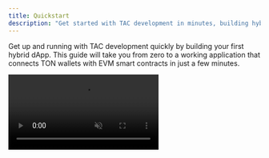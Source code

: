 ```yaml
---
title: Quickstart
description: "Get started with TAC development in minutes, building hybrid dApps that connect TON and EVM ecosystems"
---
```


Get up and running with TAC development quickly by building your first hybrid dApp. This guide will take you from zero to a working application that connects TON wallets with EVM smart contracts in just a few minutes.

<Frame>
  <video
    autoPlay
    muted
    loop
    playsInline
    className="w-full aspect-video"
    src="https://raw.githubusercontent.com/TacBuild/create-tac-app/refs/heads/main/cta.mp4"
  />
</Frame>

<Steps>
  <Step title="Install create-tac-app" icon="download">
    The fastest way to bootstrap a TAC project is using our CLI tool:
    
    ```bash
    npx create-tac-app my-tac-project
    ```
    
    This creates a new directory with a fully configured TAC project including:
    - Smart contracts with proxy implementation
    - Frontend with TAC SDK integration
    - TON wallet connection setup
    - Cross-chain messaging examples
  </Step>

  <Step title="Configure your environment" icon="settings">
    Make sure you have the required tools and accounts:

    - Node.js v18.0.0 or higher
    - Blockchain Accounts:
      - Ethereum wallet with testnet TAC tokens for deployment
      - TON wallet for testing (Tonkeeper or TON Space recommended)
    - Get Testnet Tokens:
      - TAC tokens: [TAC Testnet Faucet](https://spb.faucet.tac.build)

  </Step>

  <Step title="Deploy smart contracts" icon="rocket">
    Navigate to the contracts directory and deploy to TAC testnet:

    ```bash
    cd my-tac-project/contracts
    npm install
    npx hardhat run scripts/deploy.js --network tacTestnet
    ```

    **Take note of the deployed addresses:**

    - SimpleMessage contract address
    - MessageProxy contract address

    These will be displayed in your console after successful deployment.

  </Step>

  <Step title="Update frontend configuration" icon="settings">
    Open `lib/contract_addresses.ts` and update with your deployed contract addresses:
    
    ```typescript
    export const CONTRACT_ADDRESSES = {
      simpleMessage: "0xYourSimpleMessageAddress",
      messageProxy: "0xYourMessageProxyAddress"
    };
    ```
    
    This connects your frontend to the smart contracts you just deployed.
  </Step>

  <Step title="Start the development server" icon="play">
    Return to the project root and start the Next.js development server:

    ```bash
    cd ..
    npm install
    npm run dev
    ```

    Your TAC application is now running at [http://localhost:3000](http://localhost:3000).

    <Check>
      You should see a clean interface with TON Connect integration and example
      messaging functionality.
    </Check>

  </Step>

  <Step title="Connect your TON wallet" icon="wallet">
    Open your application in the browser and:
    1. Click the "Connect Wallet" button
    2. Choose your TON wallet (Tonkeeper, TON Space, etc.)
    3. Approve the connection in your wallet
    4. Verify your wallet address appears in the interface

    The starter app includes a messaging example that demonstrates
    cross-chain communication from TON to your EVM smart contracts.

  </Step>

  <Step title="Test cross-chain functionality" icon="arrow-left-right">
    Try the example functionality:
    1. **Send a Message**: Use the message form to send data from TON to your EVM contract
    2. **Track Status**: Watch the transaction progress through cross-chain stages
    3. **View Results**: See the message stored on the EVM side

    This demonstrates the complete flow of hybrid dApp interaction.

  </Step>

  <Step title="Build your dApp" icon="code">
    Now start customizing for your use case:

    **Smart Contracts** (`contracts/` directory):
    - Modify `SimpleMessage.sol` for your business logic
    - Update `MessageProxy.sol` for custom cross-chain handling
    - Add new contracts as needed

    **Frontend** (`pages/` and `components/` directories):
    - Customize the UI components
    - Add new pages and functionality
    - Integrate additional TAC SDK features

    **Cross-Chain Features**:
    - Asset bridging between TON and EVM
    - Multi-step cross-chain workflows
    - Advanced transaction tracking

  </Step>
</Steps>

## Next Steps

<CardGroup cols={2}>
  <Card
    title="Deploy Smart Contracts"
    icon="rocket"
    href="/build/smart-contracts/deploy-to-tac"
  >
    Learn how to deploy and verify Solidity contracts on TAC EVM
  </Card>

<Card
  title="Build TAC Proxy"
  icon="settings"
  href="/build/smart-contracts/develop-tac-proxy"
>
  Create custom proxy contracts for advanced cross-chain operations
</Card>

<Card title="TAC SDK Deep Dive" icon="blocks" href="/build/sdk/introduction">
  Master the TAC SDK for powerful frontend integrations
</Card>

  <Card
    title="Development Tools"
    icon="inbox"
    href="/build/tools/hardhat-setup"
  >
    Set up Hardhat, Foundry, and other development tools
  </Card>
</CardGroup>

## Common Issues & Solutions

<AccordionGroup>
  <Accordion title="Contract deployment fails" icon="triangle-alert">
    **Check your setup:**
    - Verify you have testnet TAC tokens in your deployment wallet
    - Ensure your private key is correctly set in `.env`
    - Confirm you're using the correct network configuration

    **Get help:**
    - Check the Hardhat logs for specific error messages
    - Verify contract addresses on the [TAC Explorer](https://spb.explorer.tac.build)

  </Accordion>

<Accordion title="TON wallet won't connect" icon="wallet">

**Troubleshooting steps:**

- Make sure you're using a supported TON wallet
- Clear your browser cache and try again
- Check that your wallet is set to TON testnet
- Verify the TON Connect manifest is accessible

</Accordion>

  <Accordion title="Cross-chain transactions fail" icon="arrow-left-right">
    **Common causes:**
    - Insufficient TON balance for gas fees
    - Invalid contract addresses in configuration
    - Network connectivity issues

    **Solutions:**
    - Check balances in both TON and TAC wallets
    - Verify contract addresses are correct
    - Use the transaction tracking to identify where failures occur

  </Accordion>
</AccordionGroup>
